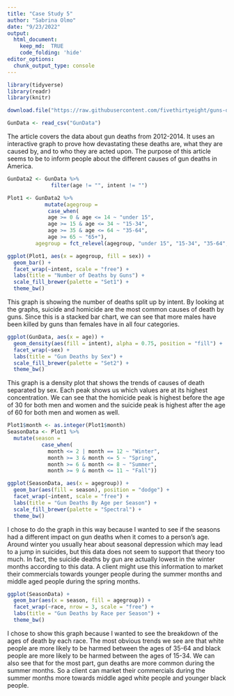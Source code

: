 ```yaml
---
title: "Case Study 5"
author: "Sabrina Olmo"
date: "9/23/2022"
output: 
  html_document:
    keep_md:  TRUE 
    code_folding: 'hide'
editor_options: 
  chunk_output_type: console
---
```


```r
library(tidyverse)
library(readr)
library(knitr)

download.file("https://raw.githubusercontent.com/fivethirtyeight/guns-data/master/full_data.csv", "GunData")

GunData <- read_csv("GunData")
```
The article covers the data about gun deaths from 2012-2014. It uses an interactive graph to prove how devastating these deaths are, what they are caused by, and to who they are acted upon. The purpose of this article seems to be to inform people about the different causes of gun deaths in America.  

```r
GunData2 <- GunData %>%
              filter(age != "", intent != "")

Plot1 <- GunData2 %>% 
            mutate(agegroup = 
             case_when(
             age >= 0 & age <= 14 ~ "under 15",
             age >= 15 & age <= 34 ~ "15-34",
             age >= 35 & age <= 64 ~ "35-64",
             age >= 65 ~ "65+"),
         agegroup = fct_relevel(agegroup, "under 15", "15-34", "35-64", "65+"))

ggplot(Plot1, aes(x = agegroup, fill = sex)) +
  geom_bar() +
  facet_wrap(~intent, scale = "free") +
  labs(title = "Number of Deaths by Guns") +
  scale_fill_brewer(palette = "Set1") +
  theme_bw()
```
This graph is showing the number of deaths split up by intent. By looking at the graphs, suicide and homicide are the most common causes of death by guns. Since this is a stacked bar chart, we can see that more males have been killed by guns than females have in all four categories. 

```r
ggplot(GunData, aes(x = age)) +
  geom_density(aes(fill = intent), alpha = 0.75, position = "fill") +
  facet_wrap(~sex) +
  labs(title = "Gun Deaths by Sex") +
  scale_fill_brewer(palette = "Set2") +
  theme_bw()
```
This graph is a density plot that shows the trends of causes of death separated by sex. Each peak shows us which values are at its highest concentration. We can see that the homicide peak is highest before the age of 30 for both men and women and the suicide peak is highest after the age of 60 for both men and women as well.

```r
Plot1$month <- as.integer(Plot1$month)
SeasonData <- Plot1 %>%
  mutate(season =
           case_when(
             month <= 2 | month == 12 ~ "Winter",
             month >= 3 & month <= 5 ~ "Spring",
             month >= 6 & month <= 8 ~ "Summer",
             month >= 9 & month <= 11 ~ "Fall"))

ggplot(SeasonData, aes(x = agegroup)) +
  geom_bar(aes(fill = season), position = "dodge") +
  facet_wrap(~intent, scale = "free") +
  labs(title = "Gun Deaths By Age per Season") +
  scale_fill_brewer(palette = "Spectral") +
  theme_bw()
```
I chose to do the graph in this way because I wanted to see if the seasons had a different impact on gun deaths when it comes to a person's age. Around winter you usually hear about seasonal depression which may lead to a jump in suicides, but this data does not seem to support that theory too much. In fact, the suicide deaths by gun are actually lowest in the winter months according to this data. A client might use this information to market their commercials towards younger people during the summer months and middle aged people during the spring months. 

```r
ggplot(SeasonData) +
  geom_bar(aes(x = season, fill = agegroup)) +
  facet_wrap(~race, nrow = 3, scale = "free") +
  labs(title = "Gun Deaths by Race per Season") +
  theme_bw()
```
I chose to show this graph because I wanted to see the breakdown of the ages of death by each race. The most obvious trends we see are that white people are more likely to be harmed between the ages of 35-64 and black people are more likely to be harmed between the ages of 15-34. We can also see that for the most part, gun deaths are more common during the summer months. So a client can market their commercials during the summer months more towards middle aged white people and younger black people.

